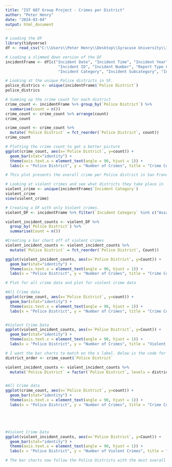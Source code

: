 ---
title: "IST 687 Group Project - Crimes per District"
author: "Peter Henry"
date: "2024-03-04"
output: html_document
---

```{r}
# Loading the DF
library(tidyverse)
df <- read_csv("C:\\Users\\Peter Henry\\Desktop\\Syracuse University\\IST 687 Intro to Data Science\\Group Project - IST 687 Intro to Data Science\\SF Crime Dataset\\Police_Department_Incident_Reports__2018_to_Present_20240208.csv")
```
```{r}
# Loading a slimmed down version of the DF
incidentFrame <- df[c("Incident Date", "Incident Time", "Incident Year", "Incident Day of Week",
                       "Incident ID", "Incident Number", "Report Type Code", "Report Type Description", "Incident Code",
                       "Incident Category", "Incident Subcategory", "Incident Description", "Police District")]
```

```{r}
# Looking at the unique Police districts in SF.
police_districs <- unique(incidentFrame$`Police District`)
police_districs
```
```{r}
# Summing up the crime count for each district
crime_count <- incidentFrame %>% group_by(`Police District`) %>% 
  summarise(count = n())
crime_count <- crime_count %>% arrange(count)
crime_count

crime_count <- crime_count %>%
  mutate(`Police District` = fct_reorder(`Police District`, count))
crime_count
```

```{r}
# Plotting the crime count to get a better picture
ggplot(crime_count, aes(x=`Police District`, y=count)) + 
  geom_bar(stat="identity") +
  theme(axis.text.x = element_text(angle = 90, hjust = 1)) + 
  labs(x = "Police District", y = "Number of Crimes", title = "Crime Count by District")

# This plot presents the overall crime per Police district in San Francisco. 
```
```{r}
# Looking at violent crimes and see what districts they take place in 
violent_crime <- unique(incidentFrame$`Incident Category`)
violent_crime
view(violent_crime)
```
```{r}
# Creating a DF with only Violent crimes.
violent_DF <- incidentFrame %>% filter(`Incident Category` %in% c("Assault", "Homicide", "Human Trafficking (A), Commercial Sex Acts", "Human Trafficking (B), Involuntary Servitude", "Human Trafficking, Commercial Sex Acts", "Rape", "Robbery","Suicide"))

violent_incident_counts <- violent_DF %>% 
  group_by(`Police District`) %>% 
  summarise(Count = n())

```


```{r}
#Creating a bar chart off of violent crimes
violent_incident_counts <- violent_incident_counts %>%
  mutate(`Police District` = fct_reorder(`Police District`, Count))

ggplot(violent_incident_counts, aes(x=`Police District`, y=Count)) + 
  geom_bar(stat="identity") +
  theme(axis.text.x = element_text(angle = 90, hjust = 1)) + 
  labs(x = "Police District", y = "Number of Crimes", title = "Crime Count by District")
```

```{r}
# Plot for all crime data and plot for violent crime data

#All Crime data
ggplot(crime_count, aes(x=`Police District`, y=count)) + 
  geom_bar(stat="identity") +
  theme(axis.text.x = element_text(angle = 90, hjust = 1)) + 
  labs(x = "Police District", y = "Number of Crimes", title = "Crime Count by District")


#Violent Crime Data
ggplot(violent_incident_counts, aes(x=`Police District`, y=Count)) + 
  geom_bar(stat="identity") +
  theme(axis.text.x = element_text(angle = 90, hjust = 1)) + 
  labs(x = "Police District", y = "Number of Crimes", title = "Violent Crime Count by District")
```

```{r}
# I want the bar charts to match on the x label. Below is the code for that.
district_order <- crime_count$`Police District`

violent_incident_counts <- violent_incident_counts %>% 
  mutate(`Police District` = factor(`Police District`, levels = district_order))


#All Crime data
ggplot(crime_count, aes(x=`Police District`, y=count)) + 
  geom_bar(stat="identity") +
  theme(axis.text.x = element_text(angle = 90, hjust = 1)) + 
  labs(x = "Police District", y = "Number of Crimes", title = "Crime Count by District")





#Violent Crime Data
ggplot(violent_incident_counts, aes(x=`Police District`, y=Count)) + 
  geom_bar(stat="identity") +
  theme(axis.text.x = element_text(angle = 90, hjust = 1)) + 
  labs(x = "Police District", y = "Number of Violent Crimes", title = "Violent Crime Count by District")

# The bar charts now follow the Police Districts with the most overall crime. You can see that Violent crimes do not follow the same order once you get to the higher crime rate areas. 'Tenderloin' and 'Mission' Districts stand out the most.
```


































